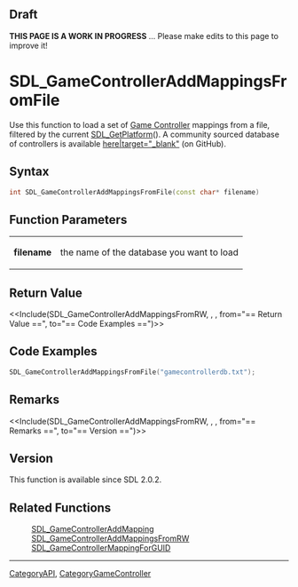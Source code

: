 == Draft ==

'''THIS PAGE IS A WORK IN PROGRESS''' ... Please make edits to this page to improve it!


<!-- #You will need to remove the line #acl All:read above in order to be able to save the new page.  Do not remove any other content above this comment.  You may delete this comment before you save. -->

<!-- #*^*^*^*^*See http://wiki.libsdl.org/moin.cgi/SGFunctions for details on editing this page*^*^*^*^* -->


= SDL_GameControllerAddMappingsFromFile =
Use this function to load a set of [[CategoryGameController|Game Controller]] mappings from a file, filtered by the current [[SDL_GetPlatform]]().
A community sourced database of controllers is available [https://raw.github.com/gabomdq/SDL_GameControllerDB/master/gamecontrollerdb.txt here|target="_blank"] (on GitHub).




== Syntax ==
<syntaxhighlight lang='c++'>
int SDL_GameControllerAddMappingsFromFile(const char* filename)
</syntaxhighlight>


== Function Parameters ==
{|
|'''filename'''
|the name of the database you want to load
|}


== Return Value ==
<<Include(SDL_GameControllerAddMappingsFromRW, , , from="== Return Value ==", to="== Code Examples ==")>>


== Code Examples ==
<syntaxhighlight lang='c++'>
SDL_GameControllerAddMappingsFromFile("gamecontrollerdb.txt");
</syntaxhighlight>


== Remarks ==
<<Include(SDL_GameControllerAddMappingsFromRW, , , from="== Remarks ==", to="== Version ==")>>


== Version ==
This function is available since SDL 2.0.2.

== Related Functions ==
:[[SDL_GameControllerAddMapping]]
:[[SDL_GameControllerAddMappingsFromRW]]
:[[SDL_GameControllerMappingForGUID]]

----
[[CategoryAPI]], [[CategoryGameController]]
<!-- #See the Style Guide for instructions on editing the footer. -->
